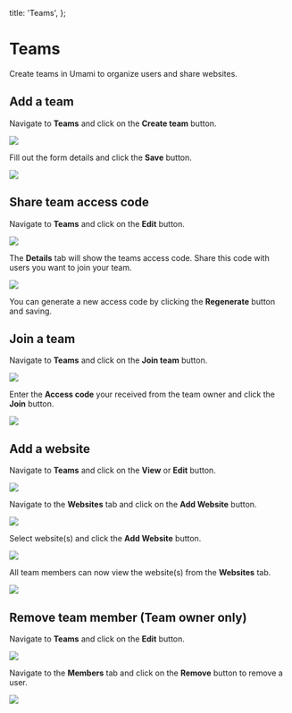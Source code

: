   title: 'Teams',
};

# Teams

Create teams in Umami to organize users and share websites.

## Add a team

Navigate to **Teams** and click on the **Create team** button.

<img src="/images/cloud/team-add.png" />

Fill out the form details and click the **Save** button.

<img src="/images/cloud/team-add-form.png" />

## Share team access code

Navigate to **Teams** and click on the **Edit** button.

<img src="/images/cloud/team-view.png" />

The **Details** tab will show the teams access code. Share this code with users you want to join your team.

<img src="/images/cloud/team-details.png" />

You can generate a new access code by clicking the **Regenerate** button and saving.

## Join a team

Navigate to **Teams** and click on the **Join team** button.

<img src="/images/cloud/team-add.png" />

Enter the **Access code** your received from the team owner and click the **Join** button.

<img src="/images/v2/team-join-form.png" />

## Add a website

Navigate to **Teams** and click on the **View** or **Edit** button.

<img src="/images/cloud/team-view.png" />

Navigate to the **Websites** tab and click on the **Add Website** button.

<img src="/images/cloud/team-website.png" />

Select website(s) and click the **Add Website** button.

<img src="/images/cloud/team-add-website.png" />

All team members can now view the website(s) from the **Websites** tab.

<img src="/images/cloud/team-view-website.png" />

## Remove team member (Team owner only)

Navigate to **Teams** and click on the **Edit** button.

<img src="/images/cloud/team-view.png" />

Navigate to the **Members** tab and click on the **Remove** button to remove a user.

<img src="/images/cloud/team-member.png" />
